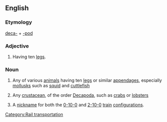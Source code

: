 ==English==

===Etymology===
[[deca-]] + [[-pod]]

===Adjective===
{{en-adj|-}}

# {{zoology}} Having ten [[leg]]s.

===Noun===
{{en-noun}}

# {{zoology}} Any of various [[animal]]s having ten [[leg]]s or similar [[appendage]]s, especially [[mollusk]]s such as [[squid]] and [[cuttlefish]]
# {{zoology}} Any [[crustacean]], of the order [[Decapoda]], such as [[crab]]s or [[lobster]]s
# A [[nickname]] for both the [[0-10-0]] and [[2-10-0]] [[train]] [[configuration]]s.

[[Category:Rail transportation]]